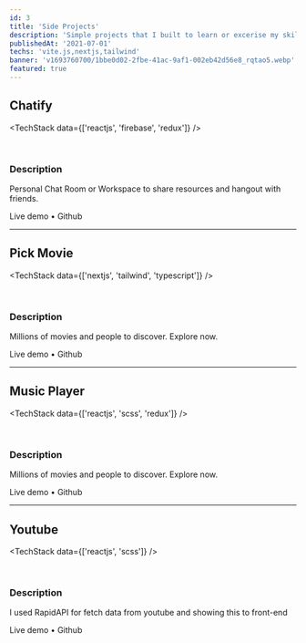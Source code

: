 ```yaml
---
id: 3
title: 'Side Projects'
description: 'Simple projects that I built to learn or excerise my skill everyday.'
publishedAt: '2021-07-01'
techs: 'vite.js,nextjs,tailwind'
banner: 'v1693760700/1bbe0d02-2fbe-41ac-9af1-002eb42d56e8_rqtao5.webp'
featured: true
---
```


## Chatify

<TechStack data={['reactjs', 'firebase', 'redux']} />

<br />

<Split>
  <ClImage
    publicId='/v1693146143/chatify_wnsq7h.png'
    width={1000}
    height={400}
  />
</Split>

### Description

Personal Chat Room or Workspace to share resources and hangout with friends.

<UnderlineLink href='https://chatify-self.vercel.app'>Live demo</UnderlineLink>
<span className='dot-divider'>•</span>
<UnderlineLink href='https://github.com/vanhoaltw/chatify'>
  <span>Github</span>
</UnderlineLink>

<hr />

## Pick Movie

<TechStack data={['nextjs', 'tailwind', 'typescript']} />

<br />

<Split>
  <ClImage
    publicId='/v1683698465/pick-movie-home_sz8e2k.png'
    width={1000}
    height={800}
  />
</Split>

### Description

Millions of movies and people to discover. Explore now.

<UnderlineLink href='https://pick-movie.vercel.app/'>Live demo</UnderlineLink>
<span className='dot-divider'>•</span>
<UnderlineLink href='https://github.com/vanhoaltw/pick-movie'>
  <span>Github</span>
</UnderlineLink>

<hr />

## Music Player

<TechStack data={['reactjs', 'scss', 'redux']} />

<br />

<Split>
  <ClImage
    publicId='/v1682956115/music-player_jjkila.png'
    width={1000}
    height={600}
  />
</Split>

### Description

Millions of movies and people to discover. Explore now.

<UnderlineLink href='https://github.com/vanhoaltw/fun-mp3'>
  <span>Live demo</span>
</UnderlineLink>
<span className='dot-divider'>•</span>
<UnderlineLink href='https://music-player-vanhoaltw.vercel.app/'>
  <span>Github</span>
</UnderlineLink>

<hr />

## Youtube

<TechStack data={['reactjs', 'scss']} />

<br />

<Split>
  <ClImage
    publicId='/v1682955582/clone-youtube_qslwa2.png'
    width={1000}
    height={400}
  />
</Split>

### Description

I used RapidAPI for fetch data from youtube and showing this to front-end

<UnderlineLink href='https://github.com/vanhoaltw/fun-tube'>
  <span> Live demo</span>
</UnderlineLink>
<span className='dot-divider'>•</span>
<UnderlineLink href='https://fun-tube.vercel.app/'>
  <span>Github</span>
</UnderlineLink>
